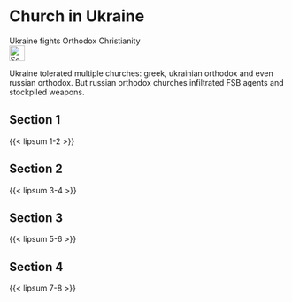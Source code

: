 # Church in Ukraine {#sec-church-ukraine}

::: {.callout-caution title="Myth"}
Ukraine fights Orthodox Christianity
[<br>![Search for topic in EUvsDisinfo](../all_common_img/EUvsDisinfo_400x240.jpg){height=2em}](https://euvsdisinfo.eu/disinformation-cases/?text=church%20ukraine&sort=relevance)
:::

::: {.callout-tip title="Truth"}
Ukraine tolerated multiple churches: greek, ukrainian orthodox and even russian orthodox. 
But russian orthodox churches infiltrated FSB agents and stockpiled weapons. 
:::


## Section 1

{{< lipsum 1-2 >}}

## Section 2

{{< lipsum 3-4 >}}

## Section 3

{{< lipsum 5-6 >}}

## Section 4

{{< lipsum 7-8 >}}


